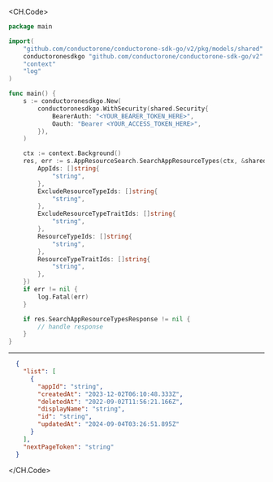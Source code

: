 
<CH.Code>
```go SearchAppResourceTypes.go
package main

import(
	"github.com/conductorone/conductorone-sdk-go/v2/pkg/models/shared"
	conductoronesdkgo "github.com/conductorone/conductorone-sdk-go/v2"
	"context"
	"log"
)

func main() {
    s := conductoronesdkgo.New(
        conductoronesdkgo.WithSecurity(shared.Security{
            BearerAuth: "<YOUR_BEARER_TOKEN_HERE>",
            Oauth: "Bearer <YOUR_ACCESS_TOKEN_HERE>",
        }),
    )

    ctx := context.Background()
    res, err := s.AppResourceSearch.SearchAppResourceTypes(ctx, &shared.SearchAppResourceTypesRequest{
        AppIds: []string{
            "string",
        },
        ExcludeResourceTypeIds: []string{
            "string",
        },
        ExcludeResourceTypeTraitIds: []string{
            "string",
        },
        ResourceTypeIds: []string{
            "string",
        },
        ResourceTypeTraitIds: []string{
            "string",
        },
    })
    if err != nil {
        log.Fatal(err)
    }

    if res.SearchAppResourceTypesResponse != nil {
        // handle response
    }
}
```
---

```json Example Response
  {
    "list": [
      {
        "appId": "string",
        "createdAt": "2023-12-02T06:10:48.333Z",
        "deletedAt": "2022-09-02T11:56:21.166Z",
        "displayName": "string",
        "id": "string",
        "updatedAt": "2024-09-04T03:26:51.895Z"
      }
    ],
    "nextPageToken": "string"
  }
```
</CH.Code>
